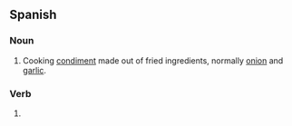 ==Spanish==

===Noun===
{{es-noun-m}}

# Cooking [[condiment]] made out of fried ingredients, normally [[onion]] and [[garlic]].

===Verb===
{{es-pp|sofrit|sofreír}}

# {{es-verb form of|mood=participle|tense=past|ending=ar|verb=[[sofreír]]}}